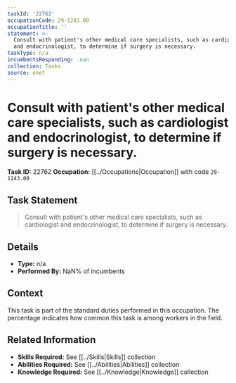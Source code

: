 ```yaml
---
taskId: '22762'
occupationCode: 29-1243.00
occupationTitle: ''
statement: >-
  Consult with patient's other medical care specialists, such as cardiologist
  and endocrinologist, to determine if surgery is necessary.
taskType: n/a
incumbentsResponding: .nan
collection: Tasks
source: onet
---
```

# Consult with patient's other medical care specialists, such as cardiologist and endocrinologist, to determine if surgery is necessary.

**Task ID:** 22762
**Occupation:** [[../Occupations|Occupation]] with code `29-1243.00`

## Task Statement

> Consult with patient's other medical care specialists, such as cardiologist and endocrinologist, to determine if surgery is necessary.

## Details

- **Type:** n/a
- **Performed By:** NaN% of incumbents

## Context

This task is part of the standard duties performed in this occupation. The percentage indicates how common this task is among workers in the field.

## Related Information

- **Skills Required:** See [[../Skills|Skills]] collection
- **Abilities Required:** See [[../Abilities|Abilities]] collection
- **Knowledge Required:** See [[../Knowledge|Knowledge]] collection
